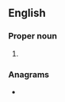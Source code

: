 ==English==

===Proper noun===
{{head|en|proper noun}}

# {{abbreviation of|lang=en|[[Old Prussian]]}}

===Anagrams===
* {{anagrams|en|a=oprssu|Prusso-}}